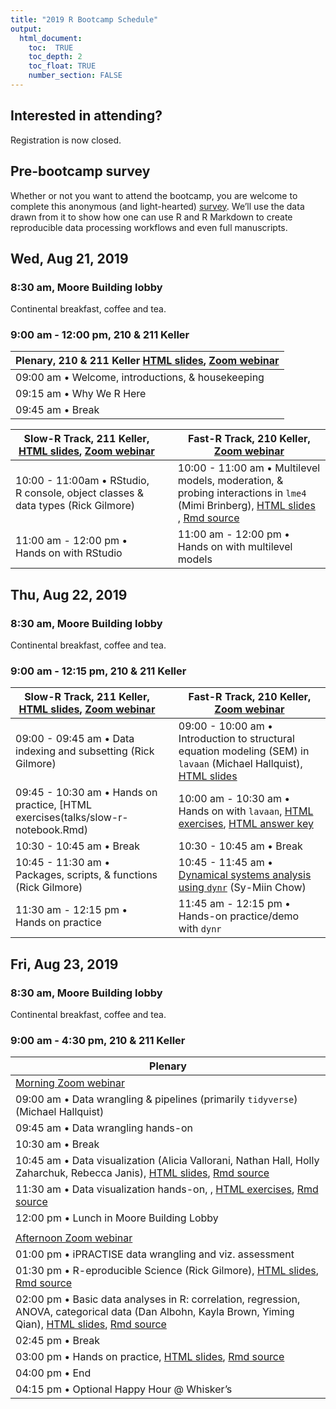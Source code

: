 ```yaml
---
title: "2019 R Bootcamp Schedule"
output:
  html_document:
    toc:  TRUE
    toc_depth: 2
    toc_float: TRUE
    number_section: FALSE
---
```


## Interested in attending?

Registration is now closed.
<!-- Please register by completing [this Google Form](https://forms.gle/y3DQ64zSxzG1VgdE7). -->
<!-- We will ask for confirmation at a later date. -->
<!-- Please note that space is limited. -->
<!-- Please don't sign-up if you you are uncertain about whether you will be able to attend.  -->

## Pre-bootcamp survey

Whether or not you want to attend the bootcamp, you are welcome to complete this anonymous (and light-hearted) [survey](https://forms.gle/YyTNDDayMNRWibBy5).
We'll use the data drawn from it to show how one can use R and R Markdown to create reproducible data processing workflows and even full manuscripts.

## Wed, Aug 21, 2019 

### 8:30 am, Moore Building lobby 

Continental breakfast, coffee and tea.

### 9:00 am - 12:00 pm, 210 & 211 Keller 

| **Plenary**, 210 & 211 Keller [HTML slides](talks/bootcamp-day-1-intro.html), [Zoom webinar](https://psu.zoom.us/j/984037146) |
|-------------------------------------------------------|
| 09:00 am • Welcome, introductions, & housekeeping     |
| 09:15 am • Why We R Here                              |
| 09:45 am • Break                                      |

| **Slow-R Track**, 211 Keller, [HTML slides](talks/slow-r.html), [Zoom webinar](https://psu.zoom.us/j/985720879) |  | **Fast-R Track**, 210 Keller, [Zoom webinar](https://psu.zoom.us/j/803157230) |
|----------------------------------------------------------|-|----------------------------------------------------------|
| 10:00 - 11:00am • RStudio, R console, object classes & data types (Rick Gilmore)                |  | 10:00 - 11:00 am • Multilevel models, moderation, & probing interactions in `lme4` (Mimi Brinberg), [HTML slides](talks/RBootcamp_MLMInteractions_2019_0820_Final2.html) , [Rmd source](talks/RBootcamp_MLMInteractions_2019_0820_Final2.Rmd)  |
| 11:00 am - 12:00 pm • Hands on with RStudio |  | 11:00 am - 12:00 pm • Hands on with multilevel models |

## Thu, Aug 22, 2019 

### 8:30 am, Moore Building lobby

Continental breakfast, coffee and tea.

### 9:00 am - 12:15 pm, 210 & 211 Keller 

| **Slow-R Track**, 211 Keller, [HTML slides](talks/slow-r.html), [Zoom webinar](https://psu.zoom.us/j/367554693) |  | **Fast-R Track**, 210 Keller, [Zoom webinar](https://psu.zoom.us/j/582539667) |
|----------------------------------------------------------|-|----------------------------------------------------------|
| 09:00 - 09:45 am • Data indexing and subsetting (Rick Gilmore) |  | 09:00 - 10:00 am • Introduction to structural equation modeling (SEM) in `lavaan` (Michael Hallquist), [HTML slides](talks/lavaan_tutorial.html)               |
| 09:45 - 10:30 am • Hands on practice, [HTML exercises(talks/slow-r-notebook.Rmd)| | 10:00 am - 10:30 am • Hands on with `lavaan`, [HTML exercises](talks/lavaan_exercise.html), [HTML answer key](talks/lavaan_exercise_key.html) |
| 10:30 - 10:45 am • Break                  | | 10:30 - 10:45 am • Break                 |
| 10:45 - 11:30 am • Packages, scripts, & functions (Rick Gilmore)   |  | 10:45 - 11:45 am • [Dynamical systems analysis using `dynr`](modules.html#dynamical_systems_analysis_using_dynr) (Sy-Miin Chow) |
| 11:30 am - 12:15 pm • Hands on practice |  | 11:45 am - 12:15 pm • Hands-on practice/demo with `dynr` |

## Fri, Aug 23, 2019

### 8:30 am, Moore Building lobby

Continental breakfast, coffee and tea.

### 9:00 am - 4:30 pm, 210 & 211 Keller 

| Plenary                                                     |
|-------------------------------------------------------------|
| [Morning Zoom webinar](https://psu.zoom.us/j/460935266)     |
| 09:00 am • Data wrangling & pipelines (primarily `tidyverse`) (Michael Hallquist)|
| 09:45 am • Data wrangling hands-on                          |
| 10:30 am • Break                                            |
| 10:45 am • Data visualization (Alicia Vallorani, Nathan Hall, Holly Zaharchuk, Rebecca Janis), [HTML slides](talks/data_visualization.html), [Rmd source](talks/data_visualization.Rmd) |
| 11:30 am • Data visualization hands-on, , [HTML exercises](talks/data_visualization_practice.html), [Rmd source](talks/data_visualization_practice.Rmd)                      |
| 12:00 pm • Lunch in Moore Building Lobby                    |
|                                                             |
|  [Afternoon Zoom webinar](https://psu.zoom.us/j/819372889)  |
| 01:00 pm • iPRACTISE data wrangling and viz. assessment     |
| 01:30 pm • R-eproducible Science (Rick Gilmore), [HTML slides](talks/r-reproducible-science.html), [Rmd source](talks/r-reproducible-science.Rmd)      |
| 02:00 pm • Basic data analyses in R: correlation, regression, ANOVA, categorical data (Dan Albohn, Kayla Brown, Yiming Qian), [HTML slides](talks/data_analyses.html), [Rmd source](talks/data_analyses.Rmd) |
| 02:45 pm • Break                                            |
| 03:00 pm • Hands on practice, [HTML slides](talks/data_analyses_practice.html), [Rmd source](talks/data_analyses_practice.Rmd)                                |
| 04:00 pm • End                                              |
| 04:15 pm • Optional Happy Hour @ Whisker's                  |
